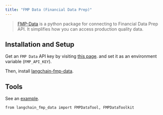 ```yaml
---
title: "FMP Data (Financial Data Prep)"
---
```


> [FMP-Data](https://pypi.org/project/fmp-data/) is a python package for connecting to Financial Data Prep API. It simplifies how you can access production quality data.

## Installation and Setup

Get an `FMP Data` API key by visiting [this page](https://site.financialmodelingprep.com/pricing-plans?couponCode=mehdi). and set it as an environment variable (`FMP_API_KEY`).

Then, install [langchain-fmp-data](https://pypi.org/project/langchain-fmp-data/).

## Tools

See an [example](https://github.com/MehdiZare/langchain-fmp-data/tree/main/docs).

```
from langchain_fmp_data import FMPDataTool, FMPDataToolkit
```
